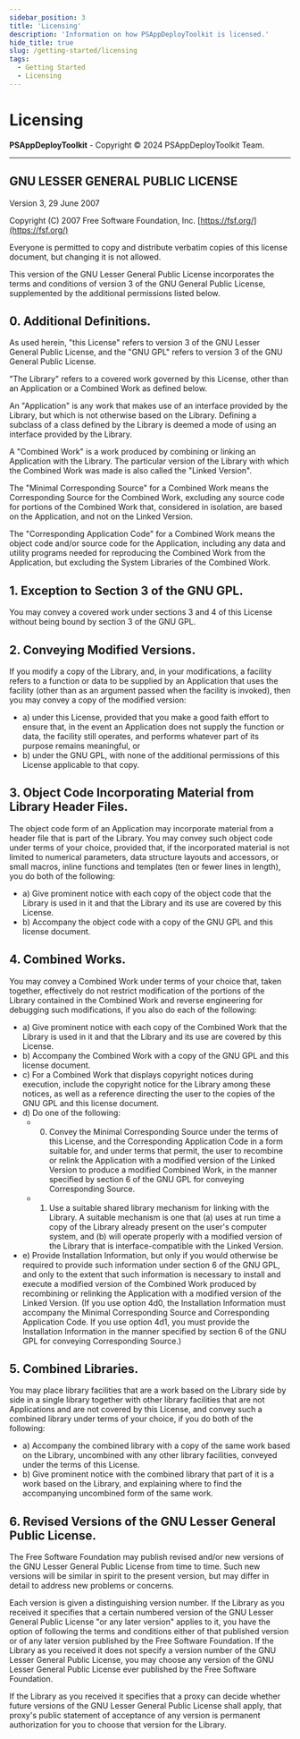 ```yaml
---
sidebar_position: 3
title: 'Licensing'
description: 'Information on how PSAppDeployToolkit is licensed.'
hide_title: true
slug: /getting-started/licensing
tags:
  - Getting Started
  - Licensing
---
```


# Licensing

**PSAppDeployToolkit** - Copyright © 2024 PSAppDeployToolkit Team.

---

## GNU LESSER GENERAL PUBLIC LICENSE

Version 3, 29 June 2007

Copyright (C) 2007 Free Software Foundation, Inc.
[https://fsf.org/](https://fsf.org/)

Everyone is permitted to copy and distribute verbatim copies of this
license document, but changing it is not allowed.

This version of the GNU Lesser General Public License incorporates the
terms and conditions of version 3 of the GNU General Public License,
supplemented by the additional permissions listed below.

## 0. Additional Definitions.

As used herein, "this License" refers to version 3 of the GNU Lesser
General Public License, and the "GNU GPL" refers to version 3 of the
GNU General Public License.

"The Library" refers to a covered work governed by this License, other
than an Application or a Combined Work as defined below.

An "Application" is any work that makes use of an interface provided
by the Library, but which is not otherwise based on the Library.
Defining a subclass of a class defined by the Library is deemed a mode
of using an interface provided by the Library.

A "Combined Work" is a work produced by combining or linking an
Application with the Library. The particular version of the Library
with which the Combined Work was made is also called the "Linked
Version".

The "Minimal Corresponding Source" for a Combined Work means the
Corresponding Source for the Combined Work, excluding any source code
for portions of the Combined Work that, considered in isolation, are
based on the Application, and not on the Linked Version.

The "Corresponding Application Code" for a Combined Work means the
object code and/or source code for the Application, including any data
and utility programs needed for reproducing the Combined Work from the
Application, but excluding the System Libraries of the Combined Work.

## 1. Exception to Section 3 of the GNU GPL.

You may convey a covered work under sections 3 and 4 of this License
without being bound by section 3 of the GNU GPL.

## 2. Conveying Modified Versions.

If you modify a copy of the Library, and, in your modifications, a
facility refers to a function or data to be supplied by an Application
that uses the facility (other than as an argument passed when the
facility is invoked), then you may convey a copy of the modified
version:

- a) under this License, provided that you make a good faith effort
  to ensure that, in the event an Application does not supply the
  function or data, the facility still operates, and performs
  whatever part of its purpose remains meaningful, or
- b) under the GNU GPL, with none of the additional permissions of
  this License applicable to that copy.

## 3. Object Code Incorporating Material from Library Header Files.

The object code form of an Application may incorporate material from a
header file that is part of the Library. You may convey such object
code under terms of your choice, provided that, if the incorporated
material is not limited to numerical parameters, data structure
layouts and accessors, or small macros, inline functions and templates
(ten or fewer lines in length), you do both of the following:

- a) Give prominent notice with each copy of the object code that
  the Library is used in it and that the Library and its use are
  covered by this License.
- b) Accompany the object code with a copy of the GNU GPL and this
  license document.

## 4. Combined Works.

You may convey a Combined Work under terms of your choice that, taken
together, effectively do not restrict modification of the portions of
the Library contained in the Combined Work and reverse engineering for
debugging such modifications, if you also do each of the following:

- a) Give prominent notice with each copy of the Combined Work that
  the Library is used in it and that the Library and its use are
  covered by this License.
- b) Accompany the Combined Work with a copy of the GNU GPL and this
  license document.
- c) For a Combined Work that displays copyright notices during
  execution, include the copyright notice for the Library among
  these notices, as well as a reference directing the user to the
  copies of the GNU GPL and this license document.
- d) Do one of the following:
  - 0. Convey the Minimal Corresponding Source under the terms of
       this License, and the Corresponding Application Code in a form
       suitable for, and under terms that permit, the user to
       recombine or relink the Application with a modified version of
       the Linked Version to produce a modified Combined Work, in the
       manner specified by section 6 of the GNU GPL for conveying
       Corresponding Source.
  - 1. Use a suitable shared library mechanism for linking with
       the Library. A suitable mechanism is one that (a) uses at run
       time a copy of the Library already present on the user's
       computer system, and (b) will operate properly with a modified
       version of the Library that is interface-compatible with the
       Linked Version.
- e) Provide Installation Information, but only if you would
  otherwise be required to provide such information under section 6
  of the GNU GPL, and only to the extent that such information is
  necessary to install and execute a modified version of the
  Combined Work produced by recombining or relinking the Application
  with a modified version of the Linked Version. (If you use option
  4d0, the Installation Information must accompany the Minimal
  Corresponding Source and Corresponding Application Code. If you
  use option 4d1, you must provide the Installation Information in
  the manner specified by section 6 of the GNU GPL for conveying
  Corresponding Source.)

## 5. Combined Libraries.

You may place library facilities that are a work based on the Library
side by side in a single library together with other library
facilities that are not Applications and are not covered by this
License, and convey such a combined library under terms of your
choice, if you do both of the following:

- a) Accompany the combined library with a copy of the same work
  based on the Library, uncombined with any other library
  facilities, conveyed under the terms of this License.
- b) Give prominent notice with the combined library that part of it
  is a work based on the Library, and explaining where to find the
  accompanying uncombined form of the same work.

## 6. Revised Versions of the GNU Lesser General Public License.

The Free Software Foundation may publish revised and/or new versions
of the GNU Lesser General Public License from time to time. Such new
versions will be similar in spirit to the present version, but may
differ in detail to address new problems or concerns.

Each version is given a distinguishing version number. If the Library
as you received it specifies that a certain numbered version of the
GNU Lesser General Public License "or any later version" applies to
it, you have the option of following the terms and conditions either
of that published version or of any later version published by the
Free Software Foundation. If the Library as you received it does not
specify a version number of the GNU Lesser General Public License, you
may choose any version of the GNU Lesser General Public License ever
published by the Free Software Foundation.

If the Library as you received it specifies that a proxy can decide
whether future versions of the GNU Lesser General Public License shall
apply, that proxy's public statement of acceptance of any version is
permanent authorization for you to choose that version for the
Library.
